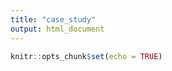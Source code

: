```yaml
---
title: "case_study"
output: html_document
---
```


```r
knitr::opts_chunk$set(echo = TRUE)
```

